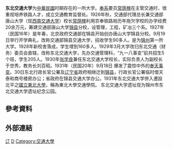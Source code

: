 {{Otheruses|交通大學}}
{{unreferenced|time=2013-01-20T19:54:13+00:00}}
'''东北交通大学'''为[[中華民國|中華民國]]时期存在的一所大学。[[奉系|奉系]]要员[[常荫槐|常荫槐]]在主管交通时，很重视培养铁路人才，成立交通教育监督处。1926年秋，交通部代理总长兼交通部唐山大学（现[[西南交通大学|西南交通大学]]）校长[[常荫槐|常荫槐]]利用京奉铁路局历年拖欠学校的办学经费20余万元，筹建交通部唐山大学[[锦县|锦县]]分校，设管理，工程，矿冶三个系。1927年（民国16年）是年春，北京政府交通部在锦县开始创办唐山大学锦县分校。9月19日举行开学典礼，改称交通部锦县交通大学，招收学生90多人。是为[[锦州|锦州]]第一所大学。1928年新校舍落成，学生增到160多人。1929年3月大学改归东北交通（财务）委员会直辖，改称东北交通大学，先办交通管理科，“九一八事变”前共招生5个班，学生205人。1930年[[张学良|张学良]]兼任东北交通大学校长，实际负责人为副校长于世秀，教务长刘百昭。1931年（民国20年）9月18日 爆发了震惊中外的[[奉天事变|奉天事变]]。30日东北行政长官公署及[[辽宁省|辽宁省]]政府相继迁到[[锦县|锦县]]，行政长官公署临时借天泰和商号楼房办公；省政府在锦县交通大学办公。1931年东北交通大学併入遷設北平之[[國立東北大學|國立東北大學]]，稱為東北大學交通學院。
东北交通大学遗址现为锦州市东北交通大学遗址纪念公园。

== 參考資料 ==
{{Reflist}}

== 外部連結 ==

[[Category:中華民國大陸時期大專院校|辽]]
[[Category:锦州高等院校|D]]
[[Category:交通大學|Category:交通大學]]